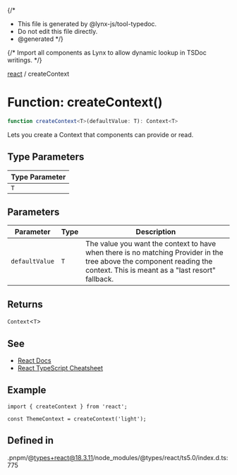 {/*
* This file is generated by @lynx-js/tool-typedoc.
* Do not edit this file directly.
* @generated
*/}

{/* Import all components as Lynx to allow dynamic lookup in TSDoc writings. */}


[react](/api/react/index.mdx) / createContext

# Function: createContext()

```ts
function createContext<T>(defaultValue: T): Context<T>
```

Lets you create a Context that components can provide or read.

## Type Parameters

| Type Parameter |
| ------ |
| `T` |

## Parameters

| Parameter | Type | Description |
| ------ | ------ | ------ |
| `defaultValue` | `T` | The value you want the context to have when there is no matching Provider in the tree above the component reading the context. This is meant as a "last resort" fallback. |

## Returns

`Context`\<`T`\>

## See

 - [React Docs](https://react.dev/reference/react/createContext#reference)
 - [React TypeScript Cheatsheet](https://react-typescript-cheatsheet.netlify.app/docs/basic/getting-started/context/)

## Example

```tsx
import { createContext } from 'react';

const ThemeContext = createContext('light');
```

## Defined in

.pnpm/@types+react@18.3.11/node\_modules/@types/react/ts5.0/index.d.ts:775
